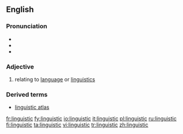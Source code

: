 ==English==

===Pronunciation===
*{{IPA|/lɪŋˈɡwɪstɪk/}}
*{{SAMPA|/lIN"gwIstIk/}}
*{{audio|en-us-linguistic.ogg|Audio (US)}}

===Adjective===
{{en-adj|-}}

#relating to [[language]] or [[linguistics]]

===Derived terms===
*[[linguistic atlas]]

[[fr:linguistic]]
[[fy:linguistic]]
[[io:linguistic]]
[[it:linguistic]]
[[pl:linguistic]]
[[ru:linguistic]]
[[fi:linguistic]]
[[ta:linguistic]]
[[vi:linguistic]]
[[tr:linguistic]]
[[zh:linguistic]]